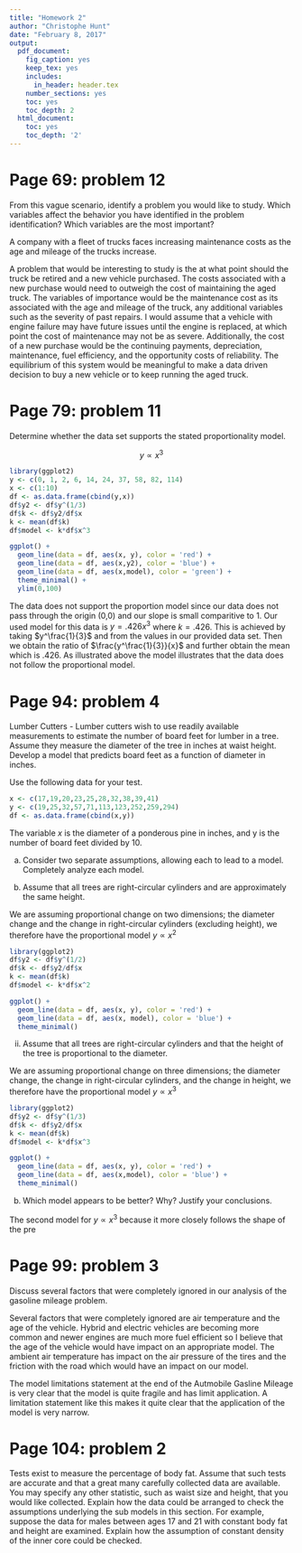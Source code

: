 ```yaml
---
title: "Homework 2"
author: "Christophe Hunt"
date: "February 8, 2017"
output:
  pdf_document:
    fig_caption: yes
    keep_tex: yes
    includes:
      in_header: header.tex
    number_sections: yes
    toc: yes
    toc_depth: 2
  html_document:
    toc: yes
    toc_depth: '2'
---
```


# Page 69: problem 12    
 
From this vague scenario, identify a problem you would like to study. Which variables affect the behavior you have identified in the problem identification? Which variables are the most important? 

A company with a fleet of trucks faces increasing maintenance costs as the age and mileage of the trucks increase.

A problem that would be interesting to study is the at what point should the truck be retired and a new vehicle purchased. The costs associated with a new purchase would need to outweigh the cost of maintaining the aged truck. The variables of importance would be the maintenance cost as its associated with the age and mileage of the truck, any additional variables such as the severity of past repairs. I would assume that a vehicle with engine failure may have future issues until the engine is replaced, at which point the cost of maintenance may not be as severe. Additionally, the cost of a new purchase would be the continuing payments, depreciation, maintenance, fuel efficiency, and the opportunity costs of reliability. The equilibrium of this system would be meaningful to make a data driven decision to buy a new vehicle or to keep running the aged truck. 
 
\newpage
 
# Page 79: problem 11    

Determine whether the data set supports the stated proportionality model.
 
$$y \propto x^3$$
\begin{table}[!htbp]
\centering
\caption{}
\label{my-label}
\begin{tabular}{l|llllllllll}
y & 0 & 1 & 2 & 6 & 14 & 24 & 37 & 58 & 82 & 114 \\ \hline
x & 1 & 2 & 3 & 4 & 5 & 6 & 7 & 8 & 9 & 10
\end{tabular}
\end{table}

```r
library(ggplot2)
y <- c(0, 1, 2, 6, 14, 24, 37, 58, 82, 114)
x <- c(1:10)
df <- as.data.frame(cbind(y,x))
df$y2 <- df$y^(1/3)
df$k <- df$y2/df$x
k <- mean(df$k)
df$model <- k*df$x^3

ggplot() + 
  geom_line(data = df, aes(x, y), color = 'red') +
  geom_line(data = df, aes(x,y2), color = 'blue') +
  geom_line(data = df, aes(x,model), color = 'green') +
  theme_minimal() +
  ylim(0,100)
```

The data does not support the proportion model since our data does not pass through the origin (0,0) and our slope is small comparitive to 1. Our used model for this data is $y = .426x^3$ where $k = .426$. This is achieved by taking $y^\frac{1}{3}$ and from the values in our provided data set. Then we obtain the ratio of $\frac{y^\frac{1}{3}}{x}$ and further obtain the mean which is $.426$. As illustrated above the model illustrates that the data does not follow the proportional model. 

# Page 94: problem 4    

Lumber Cutters - Lumber cutters wish to use readily available measurements to estimate the number of board feet for lumber in a tree. Assume they measure the diameter of the tree in inches at waist height. Develop a model that predicts board feet as a function of diameter in inches. 

Use the following data for your test.

\begin{table}[!htbp]
\centering
\caption{}
\label{my-label}
\begin{tabular}{l|llllllllll}
x & 17 & 19 & 20 & 23 & 25 & 28 & 32 & 38 & 39 & 41 \\ \hline
y & 19 & 25 & 32 & 57 & 71 & 113 & 123 & 252 & 259 & 294
\end{tabular}
\end{table}

```r
x <- c(17,19,20,23,25,28,32,38,39,41)
y <- c(19,25,32,57,71,113,123,252,259,294)
df <- as.data.frame(cbind(x,y))
```

The variable $x$ is the diameter of a ponderous pine in inches, and y is the number of board feet divided by 10. 

a. Consider two separate assumptions, allowing each to lead to a model. Completely analyze each model.

  i. Assume that all trees are right-circular cylinders and are approximately the same height.

We are assuming proportional change on two dimensions; the diameter change and the change in right-circular cylinders (excluding height), we therefore have the proportional model $y \propto x^2$

```r
library(ggplot2)
df$y2 <- df$y^(1/2)
df$k <- df$y2/df$x
k <- mean(df$k)
df$model <- k*df$x^2

ggplot() + 
  geom_line(data = df, aes(x, y), color = 'red') +
  geom_line(data = df, aes(x, model), color = 'blue') +
  theme_minimal() 
```

  
  ii. Assume that all trees are right-circular cylinders and that the height of the tree is proportional to the diameter.
  
We are assuming proportional change on three dimensions; the diameter change, the change in right-circular cylinders, and the change in height, we therefore have the proportional model $y \propto x^3$

```r
library(ggplot2)
df$y2 <- df$y^(1/3)
df$k <- df$y2/df$x
k <- mean(df$k)
df$model <- k*df$x^3

ggplot() + 
  geom_line(data = df, aes(x, y), color = 'red') +
  geom_line(data = df, aes(x,model), color = 'blue') +
  theme_minimal() 
```
  
b. Which model appears to be better? Why? Justify your conclusions. 

The second model for $y \propto x^3$ because it more closely follows the shape of the pre
 
# Page 99: problem 3    

Discuss several factors that were completely ignored in our analysis of the gasoline mileage problem. 

Several factors that were completely ignored are air temperature and the age of the vehicle. Hybrid and electric vehicles are becoming more common and newer engines are much more fuel efficient so I believe that the age of the vehicle would have impact on an appropriate model. The ambient air temperature has impact on the air pressure of the tires and the friction with the road which would have an impact on our model. 

The model limitations statement at the end of the Autmobile Gasline Mileage is very clear that the model is quite fragile and has limit application. A limitation statement like this makes it quite clear that the application of the model is very narrow. 
 
# Page 104: problem 2

Tests exist to measure the percentage of body fat. Assume that such tests are accurate and that a great many carefully collected data are available. You may specify any other statistic, such as waist size and height, that you would like collected. Explain how the data could be arranged to check the assumptions underlying the sub models in this section. For example, suppose the data for males between ages 17 and 21 with constant body fat and height are examined. Explain how the assumption of constant density of the inner core could be checked. 


